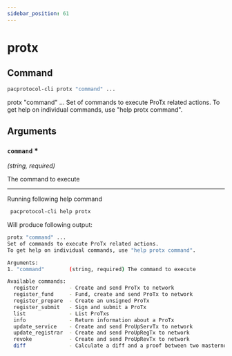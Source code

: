 ```yaml
---
sidebar_position: 61
---
```


# protx
## Command

```bash
pacprotocol-cli protx "command" ...
```

protx "command" ...
Set of commands to execute ProTx related actions.
To get help on individual commands, use "help protx command".



## Arguments

### `command` <span class='asterisk'>*</span>
*(string, required)*

The command to execute




___

Running following help command
```bash
 pacprotocol-cli help protx
```
Will produce following output:


```bash
protx "command" ...
Set of commands to execute ProTx related actions.
To get help on individual commands, use "help protx command".

Arguments:
1. "command"        (string, required) The command to execute

Available commands:
  register          - Create and send ProTx to network
  register_fund     - Fund, create and send ProTx to network
  register_prepare  - Create an unsigned ProTx
  register_submit   - Sign and submit a ProTx
  list              - List ProTxs
  info              - Return information about a ProTx
  update_service    - Create and send ProUpServTx to network
  update_registrar  - Create and send ProUpRegTx to network
  revoke            - Create and send ProUpRevTx to network
  diff              - Calculate a diff and a proof between two masternode lists

```

